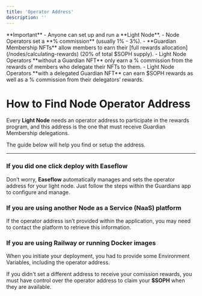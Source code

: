 ```yaml
---
title: 'Operator Address'
description: ''
---
```


<Warning>
**Important**
- Anyone can set up and run a **Light Node**.
- Node Operators set a **% commission** (usually 1% - 3%).
- **Guardian Membership NFTs** allow members to earn their [full rewards allocation](/nodes/calculating-rewards) (20% of total $SOPH supply).
- Light Node Operators **without a Guardian NFT** only earn a % commission from the rewards of members who delegate their NFTs to them.
- Light Node Operators **with a delegated Guardian NFT** can earn $SOPH rewards as well as a % commission from their delegators’ rewards.
</Warning>

# How to Find Node Operator Address

Every **Light Node** needs an operator address to participate in the rewards program, and this address is the one that must receive Guardian Membership delegations.

The guide below will help you find or setup the address.

---

### If you did one click deploy with Easeflow

Don’t worry, **Easeflow** automatically manages and sets the operator address for your light node. Just follow the steps within the Guardians app to configure and manage. 

### If you are using another Node as a Service (NaaS) platform

If the operator address isn’t provided within the application, you may need to contact the platform to retrieve this information. 

### If you are using Railway or running Docker images

When you initiate your deployment, you had to provide some Environment Variables, including the operator address. 

<Warning>If you didn't set a different address to receive your comission rewards, you must have control over the operator address to claim your **$SOPH** when they are available.</Warning>
